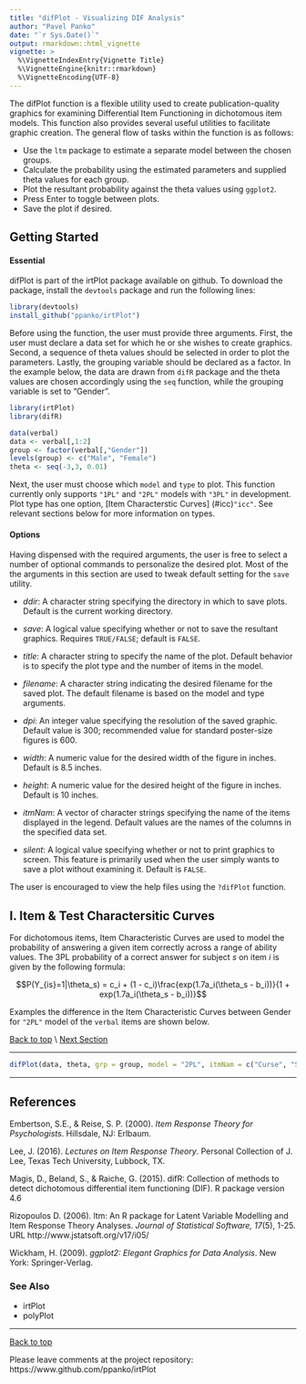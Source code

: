```yaml
---
title: "difPlot - Visualizing DIF Analysis"
author: "Pavel Panko"
date: "`r Sys.Date()`"
output: rmarkdown::html_vignette
vignette: >
  %\VignetteIndexEntry{Vignette Title}
  %\VignetteEngine{knitr::rmarkdown}
  %\VignetteEncoding{UTF-8}
---
```


The difPlot function is a flexible utility used to create publication-quality graphics for examining Differential Item Functioning in dichotomous item models. This function also provides several useful utilities to facilitate graphic creation. The general flow of tasks within the function is as follows: 

- Use the `ltm` package to estimate a separate model between the chosen groups.  
- Calculate the probability using the estimated parameters and supplied theta values for each group. 
- Plot the resultant probability against the theta values using `ggplot2`. 
- Press Enter to toggle between plots.
- Save the plot if desired. 

<a name = "top"/>

## Getting Started

#### Essential
difPlot is part of the irtPlot package available on github. To download the package, install the `devtools` package and run the following lines:

```r
library(devtools)
install_github("ppanko/irtPlot")
```
Before using the function, the user must provide three arguments. First, the user must declare a data set for which he or she wishes to create graphics. Second, a sequence of theta values should be selected in order to plot the parameters. Lastly, the grouping variable should be declared as a factor. In the example below, the data are drawn from `difR` package and the theta values are chosen accordingly using the `seq` function, while the grouping variable is set to "Gender". 
```r
library(irtPlot)
library(difR)

data(verbal)
data <- verbal[,1:2]
group <- factor(verbal[,"Gender"]) 
levels(group) <- c("Male", "Female")
theta <- seq(-3,3, 0.01)
```
Next, the user must choose which `model` and `type` to plot. This function currently only supports `"1PL"` and `"2PL"` models with `"3PL"` in development. Plot type has one option, [Item Characterstic Curves] (#icc)`"icc"`. See relevant sections below for more information on types. 


#### Options

Having dispensed with the required arguments, the user is free to select a number of optional commands to personalize the desired plot. Most of the the arguments in this section are used to tweak default setting for the `save` utility. 

- *ddir*: A character string specifying the directory in which to save plots. Default is the current working directory. 

- *save*: A logical value specifying whether or not to save the resultant graphics. Requires `TRUE/FALSE`; default is `FALSE`. 

- *title*: A character string to specify the name of the plot. Default behavior is to specify the plot type and the number of items in the model. 

- *filename*: A character string indicating the desired filename for the saved plot. The default filename is based on the model and type arguments. 

- *dpi*: An integer value specifying the resolution of the saved graphic. Default value is 300; recommended value for standard poster-size figures is 600. 

- *width*: A numeric value for the desired width of the figure in inches. Default is 8.5 inches.

- *height*: A numeric value for the desired height of the figure in inches. Default is 10 inches. 

- *itmNam*: A vector of character strings specifying the name of the items displayed in the legend. Default values are the names of the columns in the specified data set. 

- *silent*: A logical value specifying whether or not to print graphics to screen. This feature is primarily used when the user simply wants to save a plot without examining it. Default is `FALSE`. 

The user is encouraged to view the help files using the `?difPlot` function. 

<a name = "icc"/>

## I. Item & Test Charactersitic Curves 

For dichotomous items, Item Characteristic Curves are used to model the probability of answering a given item correctly across a range of ability values. The 3PL probability of a correct answer for subject *s* on item *i* is given by the following formula: 

$$P(Y_{is}=1|\theta_s) = c_i + (1 - c_i)\frac{exp(1.7a_i(\theta_s - b_i))}{1 + exp(1.7a_i(\theta_s - b_i))}$$

Examples the difference in the Item Characteristic Curves between Gender for `"2PL"` model of the `verbal` items are shown below. 

[Back to top](#top) \\
[Next Section](#ref)

***

```r
difPlot(data, theta, grp = group, model = "2PL", itmNam = c("Curse", "Scold"))
```

***

<a name = "ref"/>

## References 
Embertson, S.E., & Reise, S. P. (2000). *Item Response Theory for Psychologists*. Hillsdale, NJ: Erlbaum.

Lee, J. (2016). *Lectures on Item Response Theory*. Personal Collection of J. Lee, Texas Tech University, 
  Lubbock, TX.

Magis, D., Beland, S., & Raiche, G. (2015). difR: Collection of methods to detect dichotomous differential item functioning (DIF). R package version 4.6

Rizopoulos D. (2006). ltm: An R package for Latent Variable Modelling and Item Response Theory Analyses. 
  *Journal of Statistical Software, 17*(5), 1-25. URL http://www.jstatsoft.org/v17/i05/

Wickham, H. (2009). *ggplot2: Elegant Graphics for Data Analysis*. New York: Springer-Verlag.

### See Also
- irtPlot
- polyPlot

***
[Back to top](#top)

Please leave comments at the project repository: https://www.github.com/ppanko/irtPlot 

